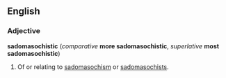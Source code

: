 ==English==
===Adjective===
'''sadomasochistic''' (''comparative'' '''more sadomasochistic''', ''superlative'' '''most sadomasochistic''')

#Of or relating to [[sadomasochism]] or [[sadomasochist]]s.